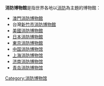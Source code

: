 '''消防博物館'''是指世界各地以[[消防|消防]]為主題的博物館：
*[[澳門消防博物館|澳門消防博物館]]
*台灣[[新竹市消防博物館|新竹市消防博物館]]
*[[美國消防博物館|美國消防博物館]]
*[[日本消防博物館|日本消防博物館]]
*[[東京消防博物館|東京消防博物館]]
*[[中国消防博物馆|中国消防博物馆]]
*[[上海消防博物馆|上海消防博物馆]]
*[[济南消防博物馆|济南消防博物馆]]
*[[青岛消防博物馆|青岛消防博物馆]]
{{disambig|Cat=五字消歧義}}
[[Category:消防博物馆|Category:消防博物馆]]